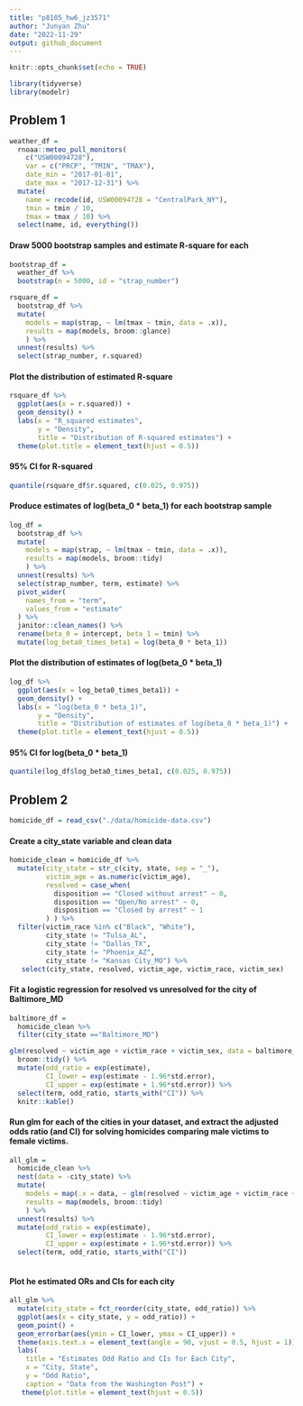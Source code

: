 ```yaml
---
title: "p8105_hw6_jz3571"
author: "Junyan Zhu"
date: "2022-11-29"
output: github_document
---
```


```r
knitr::opts_chunk$set(echo = TRUE)
```

```r
library(tidyverse)
library(modelr)
```

## Problem 1

```r
weather_df = 
  rnoaa::meteo_pull_monitors(
    c("USW00094728"),
    var = c("PRCP", "TMIN", "TMAX"), 
    date_min = "2017-01-01",
    date_max = "2017-12-31") %>%
  mutate(
    name = recode(id, USW00094728 = "CentralPark_NY"),
    tmin = tmin / 10,
    tmax = tmax / 10) %>%
  select(name, id, everything())
```

#### Draw 5000 bootstrap samples and estimate R-square for each
```r
bootstrap_df = 
  weather_df %>% 
  bootstrap(n = 5000, id = "strap_number")

rsquare_df = 
  bootstrap_df %>% 
  mutate(
    models = map(strap, ~ lm(tmax ~ tmin, data = .x)),
    results = map(models, broom::glance)
    ) %>% 
  unnest(results) %>% 
  select(strap_number, r.squared)

```

#### Plot the distribution of estimated R-square 
```r
rsquare_df %>% 
  ggplot(aes(x = r.squared)) +
  geom_density() +
  labs(x = "R_squared estimates",
       y = "Density",
       title = "Distribution of R-squared estimates") +
  theme(plot.title = element_text(hjust = 0.5))
```

#### 95% CI for R-squared

```r
quantile(rsquare_df$r.squared, c(0.025, 0.975))
```

#### Produce estimates of log(beta_0 * beta_1) for each bootstrap sample

```r
log_df = 
  bootstrap_df %>% 
  mutate(
    models = map(strap, ~ lm(tmax ~ tmin, data = .x)),
    results = map(models, broom::tidy)
    ) %>% 
  unnest(results) %>% 
  select(strap_number, term, estimate) %>% 
  pivot_wider(
    names_from = "term",
    values_from = "estimate"
  ) %>% 
  janitor::clean_names() %>% 
  rename(beta_0 = intercept, beta_1 = tmin) %>% 
  mutate(log_beta0_times_beta1 = log(beta_0 * beta_1))
```


#### Plot the distribution of estimates of log(beta_0 * beta_1)

```r
log_df %>% 
  ggplot(aes(x = log_beta0_times_beta1)) +
  geom_density() +
  labs(x = "log(beta_0 * beta_1)",
       y = "Density",
       title = "Distribution of estimates of log(beta_0 * beta_1)") +
  theme(plot.title = element_text(hjust = 0.5))
```

#### 95% CI for log(beta_0 * beta_1)

```r
quantile(log_df$log_beta0_times_beta1, c(0.025, 0.975))
```


## Problem 2

```r
homicide_df = read_csv("./data/homicide-data.csv")
```

#### Create a city_state variable and clean data

```r
homicide_clean = homicide_df %>% 
  mutate(city_state = str_c(city, state, sep = "_"),
         victim_age = as.numeric(victim_age),
         resolved = case_when(
           disposition == "Closed without arrest" ~ 0,
           disposition == "Open/No arrest" ~ 0,
           disposition == "Closed by arrest" ~ 1
         ) ) %>% 
  filter(victim_race %in% c("Black", "White"),
         city_state != "Tulsa_AL",
         city_state != "Dallas_TX",
         city_state != "Phoenix_AZ",
         city_state != "Kansas City_MO") %>% 
   select(city_state, resolved, victim_age, victim_race, victim_sex)
```

#### Fit a logistic regression for resolved vs unresolved for the city of Baltimore_MD

```r
baltimore_df = 
  homicide_clean %>% 
  filter(city_state =="Baltimore_MD") 

glm(resolved ~ victim_age + victim_race + victim_sex, data = baltimore_df) %>% 
  broom::tidy() %>% 
  mutate(odd_ratio = exp(estimate),
         CI_lower = exp(estimate - 1.96*std.error),
         CI_upper = exp(estimate + 1.96*std.error)) %>% 
  select(term, odd_ratio, starts_with("CI")) %>% 
  knitr::kable()
```

#### Run glm for each of the cities in your dataset, and extract the adjusted odds ratio (and CI) for solving homicides comparing male victims to female victims.

```r
all_glm = 
  homicide_clean %>% 
  nest(data = -city_state) %>% 
  mutate(
    models = map(.x = data, ~ glm(resolved ~ victim_age + victim_race + victim_sex, data = .x)),
    results = map(models, broom::tidy)
    ) %>% 
  unnest(results) %>% 
  mutate(odd_ratio = exp(estimate),
         CI_lower = exp(estimate - 1.96*std.error),
         CI_upper = exp(estimate + 1.96*std.error)) %>% 
  select(term, odd_ratio, starts_with("CI"))
  
```

#### Plot he estimated ORs and CIs for each city

```r
all_glm %>% 
  mutate(city_state = fct_reorder(city_state, odd_ratio)) %>% 
  ggplot(aes(x = city_state, y = odd_ratio)) +
  geom_point() + 
  geom_errorbar(aes(ymin = CI_lower, ymax = CI_upper)) +
  theme(axis.text.x = element_text(angle = 90, vjust = 0.5, hjust = 1)) +
  labs(
    title = "Estimates Odd Ratio and CIs for Each City",
    x = "City, State",
    y = "Odd Ratio",
    caption = "Data from the Washington Post") +
   theme(plot.title = element_text(hjust = 0.5))
```

